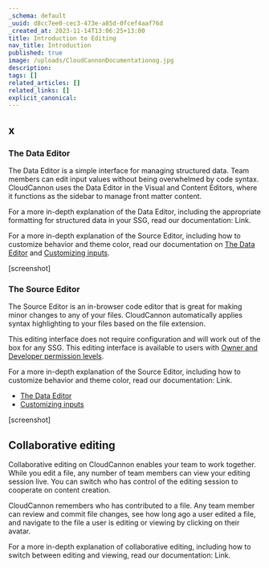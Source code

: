 ```yaml
---
_schema: default
_uuid: d8cc7ee0-cec3-473e-a85d-0fcef4aaf76d
_created_at: 2023-11-14T13:06:25+13:00
title: Introduction to Editing
nav_title: Introduction
published: true
image: /uploads/CloudCannonDocumentationog.jpg
description:
tags: []
related_articles: []
related_links: []
explicit_canonical:
---
```

## x

### The Data Editor

The Data Editor is a simple interface for managing structured data. Team members can edit input values without being overwhelmed by code syntax. CloudCannon uses the Data Editor in the Visual and Content Editors, where it functions as the sidebar to manage front matter content.

For a more in-depth explanation of the Data Editor, including the appropriate formatting for structured data in your SSG, read our documentation: Link.

For a more in-depth explanation of the Source Editor, including how to customize behavior and theme color, read our documentation on&nbsp;[The Data Editor](/documentation/articles/introducing-the-data-editor/)&nbsp;and&nbsp;[Customizing inputs](/documentation/articles/how-to-choose-what-input-is-used-in-the-data-editor/).

\[screenshot\]

### The Source Editor

The Source Editor is an in-browser code editor that is great for making minor changes to any of your files. CloudCannon automatically applies syntax highlighting to your files based on the file extension.

This editing interface does not require configuration and will work out of the box for any SSG. This editing interface is available to users with [Owner and Developer permission levels](/documentation/articles/managing-your-team-members/).

For a more in-depth explanation of the Source Editor, including how to customize behavior and theme color, read our documentation: Link.

* [The Data Editor](/documentation/articles/introducing-the-data-editor/)
* [Customizing inputs](/documentation/articles/how-to-choose-what-input-is-used-in-the-data-editor/)

\[screenshot\]

## Collaborative editing

Collaborative editing on CloudCannon enables your team to work together. While you edit a file, any number of team members can view your editing session live. You can switch who has control of the editing session to cooperate on content creation.

CloudCannon remembers who has contributed to a file. Any team member can review and commit file changes, see how long ago a user edited a file, and navigate to the file a user is editing or viewing by clicking on their avatar.

For a more in-depth explanation of collaborative editing, including how to switch between editing and viewing, read our documentation: Link.